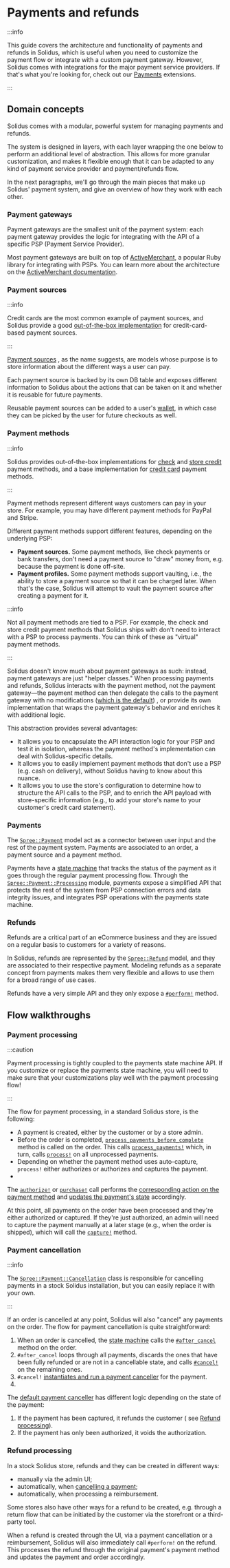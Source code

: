 # Payments and refunds

:::info

This guide covers the architecture and functionality of payments and refunds in Solidus, which is
useful when you need to customize the payment flow or integrate with a custom payment gateway.
However, Solidus comes with integrations for the major payment service providers. If that's what
you're looking for, check out
our [Payments](https://solidus.io/extensions/#extensions-group-payments) extensions.

:::

## Domain concepts

Solidus comes with a modular, powerful system for managing payments and refunds.

The system is designed in layers, with each layer wrapping the one below to perform an additional
level of abstraction. This allows for more granular customization, and makes it flexible enough that
it can be adapted to any kind of payment service provider and payment/refunds flow.

In the next paragraphs, we'll go through the main pieces that make up Solidus' payment system, and
give an overview of how they work with each other.

### Payment gateways

Payment gateways are the smallest unit of the payment system: each payment gateway provides the
logic for integrating with the API of a specific PSP (Payment Service Provider).

Most payment gateways are built on top
of [ActiveMerchant](https://github.com/activemerchant/active\_merchant), a popular Ruby library for
integrating with PSPs. You can learn more about the architecture on
the [ActiveMerchant documentation](https://github.com/activemerchant/active\_merchant/wiki).

### Payment sources

:::info

Credit cards are the most common example of payment sources, and Solidus provide a
good [out-of-the-box implementation](https://github.com/solidusio/solidus/blob/v3.0/core/app/models/spree/credit\_card.rb)
for credit-card-based payment sources.

:::

[Payment sources](https://github.com/solidusio/solidus/blob/v3.0/core/app/models/spree/payment\_source.rb)
, as the name suggests, are models whose purpose is to store information about the different ways a
user can pay.

Each payment source is backed by its own DB table and exposes different information to Solidus about
the actions that can be taken on it and whether it is reusable for future payments.

Reusable payment sources can be added to a
user's [wallet](https://github.com/solidusio/solidus/blob/v3.0/core/app/models/spree/wallet.rb), in
which case they can be picked by the user for future checkouts as well.

### Payment methods

:::info

Solidus provides out-of-the-box implementations
for [check](https://github.com/solidusio/solidus/blob/v3.0/core/app/models/spree/payment\_method/check.rb)
and [store credit](https://github.com/solidusio/solidus/blob/v3.0/core/app/models/spree/payment\_method/store\_credit.rb)
payment methods, and a base implementation
for [credit card](https://github.com/solidusio/solidus/blob/v3.0/core/app/models/spree/payment\_method/credit\_card.rb)
payment methods.

:::

Payment methods represent different ways customers can pay in your store. For example, you may have
different payment methods for PayPal and Stripe.

Different payment methods support different features, depending on the underlying PSP:

* **Payment sources.** Some payment methods, like check payments or bank transfers, don't need a
  payment source to "draw" money from, e.g. because the payment is done off-site.
* **Payment profiles.** Some payment methods support vaulting, i.e., the ability to store a payment
  source so that it can be charged later. When that's the case, Solidus will attempt to vault the
  payment source after creating a payment for it.

:::info

Not all payment methods are tied to a PSP. For example, the check and store credit payment methods
that Solidus ships with don't need to interact with a PSP to process payments. You can think of
these as "virtual" payment methods.

:::

Solidus doesn't know much about payment gateways as such: instead, payment gateways are just "helper
classes." When processing payments and refunds, Solidus interacts with the payment method, not the
payment gateway—the payment method can then delegate the calls to the payment gateway with no
modifications ([which is the default](https://github.com/solidusio/solidus/blob/v3.0/core/app/models/spree/payment\_method.rb#L40))
, or provide its own implementation that wraps the payment gateway's behavior and enriches it with
additional logic.

This abstraction provides several advantages:

* It allows you to encapsulate the API interaction logic for your PSP and test it in isolation,
  whereas the payment method's implementation can deal with Solidus-specific details.
* It allows you to easily implement payment methods that don't use a PSP (e.g. cash on delivery),
  without Solidus having to know about this nuance.
* It allows you to use the store's configuration to determine how to structure the API calls to the
  PSP, and to enrich the API payload with store-specific information (e.g., to add your store's name
  to your customer's credit card statement).

### Payments

The [`Spree::Payment`](https://github.com/solidusio/solidus/blob/v3.0/core/app/models/spree/payment.rb)
model act as a connector between user input and the rest of the payment system. Payments are
associated to an order, a payment source and a payment method.

Payments have
a [state machine](https://github.com/solidusio/solidus/blob/v3.0/core/lib/spree/core/state\_machines/payment.rb)
that tracks the status of the payment as it goes through the regular payment processing flow.
Through
the [`Spree::Payment::Processing`](https://github.com/solidusio/solidus/blob/v3.0/core/app/models/spree/payment/processing.rb)
module, payments expose a simplified API that protects the rest of the system from PSP connection
errors and data integrity issues, and integrates PSP operations with the payments state machine.

### Refunds

Refunds are a critical part of an eCommerce business and they are issued on a regular basis to
customers for a variety of reasons.

In Solidus, refunds are represented by
the [`Spree::Refund`](https://github.com/solidusio/solidus/blob/v3.0/core/app/models/spree/refund.rb)
model, and they are associated to their respective payment. Modeling refunds as a separate concept
from payments makes them very flexible and allows to use them for a broad range of use cases.

Refunds have a very simple API and they only expose
a [`#perform!`](https://github.com/solidusio/solidus/blob/v3.0/core/app/models/spree/refund.rb#L42)
method.

## Flow walkthroughs

### Payment processing

:::caution

Payment processing is tightly coupled to the payments state machine API. If you customize or replace
the payments state machine, you will need to make sure that your customizations play well with the
payment processing flow!

:::

The flow for payment processing, in a standard Solidus store, is the following:

* A payment is created, either by the customer or by a store admin.
* Before the order is
  completed, [`process_payments_before_complete`](https://github.com/solidusio/solidus/blob/v3.0/core/app/models/spree/order.rb#L726)
  method is called on the order. This
  calls [`process_payments!`](https://github.com/solidusio/solidus/blob/v3.0/core/app/models/spree/order/payments.rb#L22)
  which, in turn,
  calls [`process!`](https://github.com/solidusio/solidus/blob/v3.0/core/app/models/spree/payment/processing.rb#L25)
  on all unprocessed payments.
* Depending on whether the payment method uses auto-capture, `process!` either authorizes or
  authorizes and captures the payment.
*

The [`authorize!`](https://github.com/solidusio/solidus/blob/v3.0/core/app/models/spree/payment/processing.rb#L37)
or [`purchase!`](https://github.com/solidusio/solidus/blob/v3.0/core/app/models/spree/payment/processing.rb#L42)
call performs
the [corresponding action on the payment method](https://github.com/solidusio/solidus/blob/v3.0/core/app/models/spree/payment/processing.rb#L176)
and [updates the payment's state](https://github.com/solidusio/solidus/blob/v3.0/core/app/models/spree/payment/processing.rb#L185)
accordingly.

At this point, all payments on the order have been processed and they're either authorized or
captured. If they're just authorized, an admin will need to capture the payment manually at a later
stage (e.g., when the order is shipped), which will call
the [`capture!`](https://github.com/solidusio/solidus/blob/v3.0/core/app/models/spree/payment/processing.rb#L49)
method.

### Payment cancellation

:::info

The [`Spree::Payment::Cancellation`](https://github.com/solidusio/solidus/blob/v3.0/core/app/models/spree/payment/cancellation.rb)
class is responsible for cancelling payments in a stock Solidus installation, but you can easily
replace it with your own.

:::

If an order is cancelled at any point, Solidus will also "cancel" any payments on the order. The
flow for payment cancellation is quite straightforward:

1. When an order is cancelled,
   the [state machine](https://github.com/solidusio/solidus/blob/v3.0/core/lib/spree/core/state\_machines/order.rb#L124)
   calls
   the [`#after_cancel`](https://github.com/solidusio/solidus/blob/v3.0/core/app/models/spree/order.rb#L800)
   method on the order.
2. `#after_cancel` loops through all payments, discards the ones that have been fully refunded or
   are not in a cancellable state, and
   calls [`#cancel!`](https://github.com/solidusio/solidus/blob/v3.0/core/app/models/spree/payment/processing.rb#L87)
   on the remaining ones.
3. `#cancel!` [instantiates and run a payment canceller](https://github.com/solidusio/solidus/blob/v3.0/core/app/models/spree/payment/processing.rb#L87)
   for the payment.
4.

The [default payment canceller](https://github.com/solidusio/solidus/blob/v3.0/core/app/models/spree/payment/cancellation.rb)
has different logic depending on the state of the payment:

1. If the payment has been captured, it refunds the customer (
   see [Refund processing](payments-and-refunds.mdx#refund-processing)).
2. If the payment has only been authorized, it voids the authorization.

### Refund processing

In a stock Solidus store, refunds and they can be created in different ways:

* manually via the admin UI;
* automatically, when [cancelling a payment](payments-and-refunds.mdx#payment-cancellation);
* automatically, when processing a reimbursement.

Some stores also have other ways for a refund to be created, e.g. through a return flow that can be
initiated by the customer via the storefront or a third-party tool.

When a refund is created through the UI, via a payment cancellation or a reimbursement, Solidus will
also immediately call `#perform!` on the refund. This processes the refund through the original
payment's payment method and updates the payment and order accordingly.
